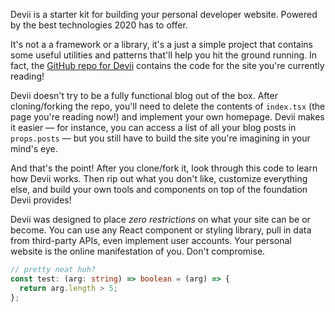 Devii is a starter kit for building your personal developer website. Powered by the best technologies 2020 has to offer.

It's not a a framework or a library, it's a just a simple project that contains some useful utilities and patterns that'll help you hit the ground running. In fact, the [GitHub repo for Devii](https://github.com/colinhacks/devii) contains the code for the site you're currently reading!

Devii doesn't try to be a fully functional blog out of the box. After cloning/forking the repo, you'll need to delete the contents of `index.tsx` (the page you're reading now!) and implement your own homepage. Devii makes it easier — for instance, you can access a list of all your blog posts in `props.posts` — but you still have to build the site you're imagining in your mind's eye.

And that's the point! After you clone/fork it, look through this code to learn how Devii works. Then rip out what you don't like, customize everything else, and build your own tools and components on top of the foundation Devii provides!

Devii was designed to place _zero restrictions_ on what your site can be or become. You can use any React component or styling library, pull in data from third-party APIs, even implement user accounts. Your personal website is the online manifestation of you. Don't compromise.

```ts
// pretty neat huh?
const test: (arg: string) => boolean = (arg) => {
  return arg.length > 5;
};
```
